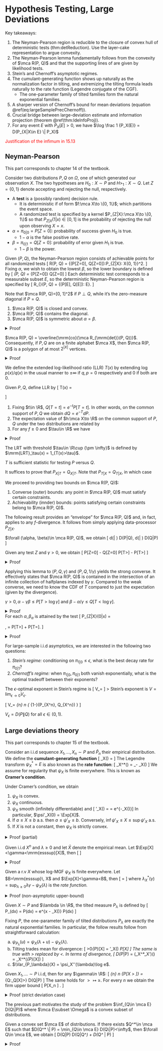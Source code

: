 # Hypothesis Testing, Large Deviations

Key takeaways:

1. The Neyman-Pearson region is reducible to the 
    closure of convex hull of deterministic tests \ref(thm:detReduction). 
    Use the layer-cake representation to argue convexity. 
2. The Neyman-Pearson lemma fundamentally follows from the 
    convexity of $\mca R(P, Q)$ and that the supporting 
    lines of are given by likelihood tests.
3. Stein's and Chernoff's asymptotic regimes. 
4. The cumulant-generating function shows up naturally as the 
    normalization factor in tilting, and extremizing the tilting 
    formula leads naturally to the rate function (Legendre 
    conjugate of the CGF). 
    - The one-parameter family of tilted families form the natural 
    exponential families. 
5. A sharper version of Chernoff's bound for mean 
    deviations (equation \@ref(eq:largeSamplePrecChernoff)). 
6. Crucial bridge between large-deviation estimate and 
    information projection (theorem \@ref(thm:ldeInfoProj)). 
7. For any event $E$ with $P_X[E]>0$, we have 
    $\log \frac 1 {P_X(E)} = D(P_{X|X\in E} \| P_X)$

<span style="color:red">
Justification of the infimum in 15.13
</span>

## Neyman-Pearson {#npFormulation -}

This part corresponds to chapter 14 of the textbook. 

:::{.definition name="NP formulation of BHT"}
Consider two distributions $P, Q$ on $\Omega$, one 
of which generated our observation $X$. 
The two hypotheses are $H_0:X\sim P$ and $H>_1:X\sim Q$. 
Let $Z=\{0, 1\}$ denote accepting and rejecting 
the null, respectively. 

- A **test** is a (possibly random) decision rule. 
    - It is deterministic if of form $f:\mca X\to \{0, 1\}$; 
    which partitions the event space. 
    - A randomized test is specified by a 
    kernel $P_{Z|X}:\mca X\to \{0, 1\}$ so that $P_{Z|X}(1|x)\in [0, 1]$ 
    is the probability of rejecting the null upon observing $X=x$. 
- $\alpha = \pi_{0|0} = P[Z=0]$: probability of success given $H_0$ is true. 
    - $1 - \alpha$ is the false positive rate. 
- $\beta = \pi_{0|1} = Q[Z=0]$: probability of error given $H_1$ is true. 
    - $1-\beta$ is the power. 
:::

:::{.definition name="Neyman-Pearson region"}
Given $(P, Q)$, the Neyman-Pearson region consists of achievable 
points for all randomized tests 
\[ 
    \mca R(P, Q) = \{(P[Z=0], Q[Z=0]):\forall P_{Z|X}:
    \mca X\to \{0, 1\}\}\subset [0, 1]^2. 
\] 
Fixing $\alpha$, we wish to obtain the lowest $\beta$, so the 
lower boundary is defined by 
\[ 
    \beta_\alpha(P, Q) = \inf_{P[Z=0]\geq \alpha} Q[Z=0]
\] 
Each deterministic test corresponds to a measurable subset $E$, 
so the deterministic Neyman-Pearson region is specified by 
\[ 
    \mca R_{\mrm{det}}(P, Q) = \{(P[E], Q[E]): E\text{ measurable}\}. 
\] 
:::
Note that $\mca R(P, Q)=[0, 1]^2$ if $P\perp Q$, while it's the 
zero-measure diagonal if $P=Q$. 

:::{.proposition name="properties of the NP region"}

1. $\mca R(P, Q)$ is closed and convex. 
2. $\mca R(P, Q)$ contains the diagonal. 
3. $\mca R(P, Q)$ is symmetric about $\alpha=\beta$. 
:::
<details>
<summary>Proof</summary>
Given $(\alpha_0, \beta_0), (\alpha_1, \beta_1)\in \mca R(P, Q)$ 
corresponding to tests $P_{Z_0|X}, P_{Z_1|X}$, and randomizing between 
the two tests yield the desired convexity. Closeness is established later. 
Testing by random guessing $Z\sim \mrm{Ber}(1-\alpha)\perp X$ achieves 
$(\alpha, \alpha)$. To establish symmetry, $P_{1-Z|X}$ 
achieves $(1-\alpha, 1-\beta)$. 
</details>

:::{.theorem #detReduction name="reduction to deterministic tests"}
$\mca R(P, Q) = \overline{\mrm{co}(\mca R_{\mrm{det}}(P, Q))}$. 
Consequently, if $P, Q$ are on a finite alphabet $\mca X$, then 
$\mca R(P, Q)$ is a polygon of at most $2^{|X|}$ vertices. 
:::
<details>
<summary>Proof</summary>
To prove the nontrivial direction $\subset$, given any 
randomized $P_{Z|X}$, define $g:\mca X\to [0, 1]$ 
by $g(x) = P_{Z|X}(0|X)$, the 
\begin{align}
    P[Z=0] &= \sum_x g(x)P(x) = \Exp_P[g] = \int_0^1 P[g\geq t ]\, dt \\ 
    Q[Z=0] &= \Exp_Q[g] = \int_0^1 Q[g\geq t]\, dt 
\end{align}
The last inequality holds because for any nonnegative r.v, 
it has an integral representation in terms of indicator r.v's $1_{U\geq t}$ 
by $U = \int_0^\infty 1_{U\geq t}\, dt$ so 
\begin{align}
    \Exp[U] = \Exp\left[\int_0^\infty 1_{U\geq t}\, dt\right] 
    = \int_0^\infty \Exp[1_{U\geq t}]\, dt 
\end{align}
Thus $(P[Z=0], Q[Z=0])$ is a mixture of points 
$(P[g\geq t], Q[g\geq t])\in \mca R_{\mrm{det}}$ thus in the closure of 
the convex hull. 
</details> 

We define the extended log-likelihood ratio (LLR) $T(x)$ 
by extending $\log p(x)/q(x)$ in the usual 
manner to $\pm \infty$ if $q, p=0$ respectively and $0$ if both are $0$. 

:::{.definition name="(extended) log-likelihood ratio (LLR)"}
Given $P, Q$, define LLR by 
\[ 
    T(x) = \begin{cases}
        0 & q(x) = p(x) = 0 \\ 
        \infty & q(x) = 0 \\
        -\infty & p(x) = 0 \\
        \log \df{p(x)}{q(x)} 
    \end{cases}
\] 
:::

:::{.theorem #llrProperties name="properties of LLR, change of measures"}

1. Fixing $t\in \R$, $Q[T=t] = e^{-t} P[T=t]$. In other words, 
    on the common support of $P, Q$ we obtain 
    $dQ = e^{-T} dP$. 
2. The expectation value of $h:\mca X\to \R$ on the common 
    support of $P, Q$ under the two distributions are related by 
\begin{align}
    \Exp_Q\left[h \cdot 1_{T> -\infty}\right] 
    = \Exp_P[h\cdot e^{-T}], \quad 
    \Exp_P[h \cdot 1_{T<+\infty}] = \Exp_Q[h \cdot e^T]
\end{align}
3. For any $f\geq 0$ and $\tau\in \R$ we have 
\begin{align}
    \Exp_Q[f \cdot 1_{T\geq \tau}] \leq 
    e^{-\tau} \Exp_P[f\cdot 1_{T\geq \tau}], \quad 
    e^{-\tau} \Exp_P[f\cdot 1_{T\leq  \tau}] \leq 
    \Exp_Q[f\cdot 1_{T\leq \tau}]
\end{align}
:::
<details>
<summary>Proof</summary>
To prove (1), compute 
\begin{align}
    Q[T=t] &= \sum Q(x) 1\left[\log \df{P(x)}{Q(x)} = t\right] 
    = \sum Q(x) 1\left[e^t Q(x) = P(x)\right] \\ 
    &= e^{-t} \sum P(x) 1[e^t Q(x)=P(x)] = e^{-t}P[T=t]
\end{align}
From the definition, note that $Q[T=\infty]=P[T=-\infty]=0$. 
Then we can w.l.o.g. operate on the common support $R$ of 
$P, Q$, on which $dQ = e^{-T}\, dP$ 
\[ 
    \Exp_Q[h\cdot 1_{T>-\infty}] 
    = \int_R h\, dQ = \int_R e^{-T} h\, dP = \Exp_P [h\cdot e^{-T}]
\] 
The second equation is proved similarly. 
Onto (3), for the first inequality, 
substitute $h\mapsto f\cdot 1_{T\geq \tau}$ 
and $h\mapsto f\cdot 1_{T\leq \tau}$ 
to part (2) to obtain 
\begin{align}
    \Exp_Q[f\cdot 1_{T\geq \tau}] 
    &= \Exp_P[f\cdot 1_{T\geq \tau} e^{-T}] 
    \leq e^{-\tau} \, \Exp_P[f\cdot 1_{T\geq \tau}] \\ 
    \Exp_P[f\cdot 1_{T\leq \tau}] 
    &= \Exp_Q[f\cdot 1_{T\leq \tau} e^T] 
    \leq e^\tau \Exp_Q[f\cdot 1_{T\leq \tau}]
\end{align}
</details> 

:::{.definition name="likelihood ratio test"}
The LRT with threshold $\tau\in \R\cup {\pm \infty}$ is defined by 
$\mrm{LRT}_\tau(x) = 1_{T(x)>\tau}$. 
:::

:::{.corollary name="sufficiency"}
$T$ is sufficient statistic for testing $P$ versus $Q$. 
:::
It suffices to prove that $P_{X|T}=Q_{X|T}$. 
Note that $P_{T|X}=Q_{T|X}$, in which case 
\begin{align}
    P_{X|T}(x|t) 
    &= \df{P_X(x) P_{T|X}(t|x)}{P_T(t)} 
    = \df{P_X(x) 1[dP/dQ = e^t]}{P_T(t)} \\ 
    &= \df{e^t Q(x) 1[dP/dQ = e^t]}{P_T(t)} 
    = \df{Q_{XT}(x, t)}{e^{-t}P_T(t)} = Q_{X|T}(x|t)
\end{align}

We proceed to providing two bounds on $\mca R(P, Q)$: 

1. Converse (outer) bounds: any point in $\mca R(P, Q)$ 
    must satisfy certain constraints. 
2. Achievability (innder) bounds: points satisfying certain 
    constraints belong to $\mca R(P, Q)$. 

The following result provides an "envelope" for $\mca R(P, Q)$ 
and, in fact, applies to any $f$-divergence. It follows 
from simply applying data-processor $P_{Z|X}$. 

:::{.theorem name="weak converse"}
$\forall (\alpha, \beta)\in \mca R(P, Q)$, we obtain 
\[ 
    d(\alpha \| \beta) \leq D(P\|Q), \quad 
    d(\beta \| \alpha) \leq D(Q\|P) 
\] 
:::

:::{.lemma}
Given any test $Z$ and $\gamma>0$, we obtain 
\[ 
    P[Z=0] - \gamma Q[Z=0] \leq P[T>\log \gamma] 
    \iff \alpha - \gamma \beta \leq P[T>\log \gamma]
\] 
:::
<details>
<summary>Proof</summary>
Let $\tau = \log \gamma$, apply theorem \@ref(thm:llrProperties) 
to obtain 
\[ 
    P[Z=0, T\leq \tau] \leq \gamma Q[Z=0, T\leq \tau]
\] 
Decomposing the marginal $P[Z=0]=P[Z=0, T\leq \tau] + P[Z=0, T>\tau]$ yields 
\[ 
    P[Z=0] - \gamma Q[Z=0] 
    \leq P[Z=0, T>\tau] - Q[Z=0, T>\tau]  \leq P[T>\tau]
\] 
</details>

Applying this lemma to $(P, Q, \gamma)$ and $(P, Q, 1/\gamma)$ yields 
the strong converse. It effectively states that $\mca R(P, Q)$ 
is contained in the intersection of an infinite collection of 
halfplanes indexed by $\gamma$. 
Compared to the weak converse, we need to know the CDF of $T$ 
compared to just the expectation (given by the divergence). 

:::{.theorem name="strong converse"}
$\gamma>0, \alpha - \gamma \beta \leq P[T>\log \gamma]$ and 
$\beta - \alpha/\gamma \leq Q[T<\log \gamma]$. 
:::
<details>
<summary>Proof</summary>
Proceeding to achievability, a convex set can be efficiently 
dscribed by its supporting hyperplanes. Characte>rizing $\mca R(P, Q)$ 
is thus equivalent to solving, for each $t>0$, 
\[ 
    \min_{(\alpha, \beta)\in \mca R(P, Q)} t\beta - \alpha. 
\] 
To see this, this is looking for the minimal $y$-intercept $c$ 
of $(1, -t)$ such that $t\beta = \alpha + c$ for 
some $(\alpha, \beta) \in \mca R(P, Q)$. This is equivalent to 
minimizing weighted probability of error with $(1-\alpha, \beta)$ 
weighted by $(1, t)$. To solve this, 
\begin{align}
    \alpha^* - t\beta^* 
    = \max_{P_{Z|X}} \sum_{x\in \mca X} \left[
        P(x) - t Q(x)
    \right] P_{Z|X}(0|X)
    = \sum_{x\in \mca X} \max[0, P(X) - tQ(X)]
\end{align}
The last equality follows from the obvious choice 
\[ 
    P_{Z|X}^*(0|x) = 1\left\{
        P(x) \geq tQ(x) 
    \right\} = 1_{T\geq \log t}. 
\] 
</details>

:::{.theorem #npLemma name="Neyman-Pearson lemma"}
For each $\alpha, \beta_\alpha$ is attained by the test 
\[ 
    P_{Z|X}(0|x) = \begin{cases}
        1 & T>\tau \\ 
        \lambda & T=\tau \\ 
        0 & T < \tau 
    \end{cases}, \quad \alpha = P[T>\tau] + \lambda P[T=\tau]. 
\] 
:::
<details>
<summary>Proof</summary>
Fixing $\tau\in \R$, let $t=e^\tau$. Given any 
test $P_{Z|X}$, write $g(x) = P_{Z|X}(0|x)$ be the claimed 
probability of the null. We wish to show that 
\[ 
    \alpha = E_P[g] = P[T>\tau] + \lambda P[T=\tau] 
    \implies \beta = \Exp_Q[g] \geq Q[T>\tau] + \lambda Q[T=\tau]. 
\] 
Apply theorem \@ref(thm:llrProperties) twice yields 
\begin{align}
    \beta 
    &= \Exp_Q[g\cdot 1_{T>\tau}] + \Exp_Q[g\cdot 1_{T\leq \tau}]
    \geq \Exp_Q[g\cdot 1_{T>\tau}] + 
    \df 1 t \Exp_P[g\cdot 1_{T\leq \tau}] \\ 
    &= \Exp_Q[g\cdot 1_{T>\tau}] + \df 1 t \left(
        \Exp_P\left[(1-g) 1_{T>\tau}\right] 
        + \lambda P[T=\tau]
    \right) \\ 
    &\geq 
    \Exp_Q[g\cdot 1_{T>\tau}] + \Exp_Q[(1-g) 1_{T>\tau}] 
    + \lambda Q[T=\tau]  \\ 
    &= Q[T>\tau] + \lambda Q[T=\tau]
\end{align}
Inspecting the saturation conditions yield the LLR 
test as claimed. 
</details>

:::{.definition name="asymptotic regimes"}
For large-sample i.i.d asymptotics, we are interested 
in the following two questions: 

1. _Stein's regime:_ conditioning on $\pi_{1|0}\leq \epsilon$, 
    what is the best decay rate for $\pi_{0|1}$?
2. _Chernoff's regime:_ when $\pi_{1|0}, \pi_{0|1}$ both 
    vanish exponentially, what is the optimal tradeoff between 
    their exponents?
:::

:::{.definition name="Stein's exponent"}
The $\epsilon$-optimal exponent in Stein's regime is 
\[ 
    V_\epsilon = \sup[
        E: \exists n_0:\forall n\geq n_0, \exists 
        P_{Z|X^n} \text{ such that } \alpha > 1 - \epsilon, 
        \beta < e^{-nE}
    ]
\] >
Stein's exponent is $V=\lim_{\epsilon\to 0}V_\epsilon$. 
:::

:::{.proposition name="equivalent definition of Stein's exponent"}
\[ 
    V_\epsilon = \liminf_{n\to \infty} \df 1 n \log \df 1 {
        \beta_{1-\epsilon}(P_{X^n}, Q_{X^n})
    }
\] 
:::

:::{.theorem name="Stein's lemma"}
$V_\epsilon = D(P\|Q)$ for all $\epsilon \in (0, 1)$. 
:::

## Large deviations theory {-}
This part corresponds to chapter 15 of the textbook. 

Consider an i.i.d sequence $X_1, \dots, X_n\sim P$ and 
$\hat P_n$ their empirical distribution. 
We define the **cumulant-generating function** 
\[ 
    \psi_X(\lambda) = \log \Exp[e^{\lambda X}]
\] 
The Legendre transform $\psi_X^*=E$ is also known as 
the **rate function**: 
\[ 
    \psi_X^*(\lambda) = \sup_\lambda \lambda \gamma - \psi_X(\lambda) 
\] 
We assume for regularity that $\psi_X$ is finite everywhere. 
This is known as **Cramer's condition**. 

:::{.definition name="CGF properties"}
Under Cramer's condition, we obtain 

1. $\psi_X$ is convex. 
2. $\psi_X$ continuous. 
3. $\psi_X$ smooth (infinitely differentiable) and 
\[ 
    \psi'_X(\lambda) = \df{\Exp[X e^{\lambda X}]}{\Exp[\exp(\lambda X)]} 
    = e^{-\psi_X(\lambda)}\Exp[X e^{\lambda X}]
\] 
    In particular, $\psi'_X(0) = \Exp[X]$. 
4. If $a\leq X\leq b$ a.s. then $a\leq \psi'_X\leq b$. 
    Conversely, $\inf \psi'_X \leq X\leq \sup \psi'_X$ a.s. 
5. If $X$ is not a constant, then $\psi_X$ is strictly convex. 
:::
<details>
<summary>Proof (partial)</summary>
1. Fix $\theta\in (0, 1)$, define the $L_p$ norm of a r.v. by 
$\|U\|_p = \left(\Exp |U|^p\right)^{1/p}$. Apply Holder's 
inequality $\Exp|UV| \leq \|U\|_p\|V\|_q$ with 
$(p, q) = (1/\theta, 1/\bar \theta)$ yields 
\begin{align}
    \Exp|e^{\lambda_1/p + \lambda_2/q}|
    \leq \| e^{\lambda_1 X/p}\|_p \| e^{\lambda_2 X/q}\|_q 
    = \Exp[e^{\lambda_1 X}]^\theta \Exp[e^{\lambda_x X}]^{\bar \theta}
\end{align}
Take the logarithm on both sides to obtain complexity. 
2. A convex function must be continuous on the interior of its domain. 
3. To first demonstrate that $\Exp|X e^{\lambda X}|$ exists, 
    note that $e^{|X|} \leq e^X + e^{-X}$, then 
    \[ 
        |X e^{\lambda X}| \leq e^{(\lambda+1)X} \leq e^{(\lambda+1)X} 
        + e^{-(\lambda + 1)X}
    \] 
    both quantities are absolutely integrable. 
    Next, $u\mapsto \Exp|X e^{uX}|$ is integrable on $[0, \lambda]$, 
    then applying Fubini yields 
    \begin{align}
        e^{\psi_X(\lambda)} 
        &= \Exp[e^{\lambda X}] = \Exp \left[
            1 + \int_0^\lambda X e^{uX}\, du 
        \right] = 1 + \int_0^\lambda \Exp[X e^{uX}]\, du \\ 
        \psi'_X(\lambda) e^{\psi_X(\lambda)} 
        &= \Exp[X e^{\lambda X}]
    \end{align}
4. $A\leq X\leq B\implies \psi'_X(\lambda) \in [A, B]$ by applying part (3). 
5. The converse of (4) and (5) omitted. 
</details>

:::{.lemma #chernoff name="Chernoff bound"}
Given i.i.d $X^n$ and $\lambda \geq 0$ and let $\bar X$ denote 
the empirical mean. Let $\Exp[X]<\gamma<\mrm{esssup}[X]$, then 
\[ 
    \Pr \left[
        \bar X \geq \gamma 
    \right] \leq \exp \left[-n\lambda \gamma + n \psi_X(\lambda)\right]
\] 
:::
<details>
<summary>Proof</summary>
Apply Morkov's inequality $\Pr[X\geq a]\leq \df 1 a \Exp[X]$ 
after exponentiating the inequality; 
note that $\log \Exp[\exp(n\lambda \bar X)] 
= \log \phi_{X^n}(\lambda) = n\psi_X(\lambda)$. 
\begin{align}
    \Pr[n\bar X\geq n\gamma] 
    &= \Pr[\exp(n\lambda \bar X) \geq \exp(n\lambda \gamma)] \\ 
    &\leq \exp(-n\lambda \gamma) \Exp[\exp(n\lambda \bar X)] \\ 
    &= \exp \left(-n\lambda \gamma + n\psi_X(\lambda)\right)
\end{align}
</details>

:::{.theorem name="large-sample mean deviations"}
Given a r.v $X$ whose log-MGF $\psi_X$ 
is finite everywhere. Let $B=\mrm{esssup}\, X$ and $\Exp[X]<\gamma<B$, then 
\[ 
    \Pr\left[\df 1 n \sum_{j=1}^n X_j \geq \gamma\right]
    = \exp \left[-nE(\gamma) + o(n)\right]
\] 
where $\lambda_X^*(\gamma) = \sup_{\lambda \geq 0} 
\lambda \gamma - \psi_X(\lambda)$ is the _rate function._
:::
<details>
<summary>Proof (non-asymptotic upper-bound) </summary>
Recalling the Chernoff bound (lemma \@ref(lem:chernoff)), 
we obtain $\Pr[\bar X\geq \gamma]
\leq \exp[-n\lambda \gamma + n\psi_X(\lambda)]$. Optimize 
over $\lambda$ naturally yields the Legendre transform $\psi_X^*$ 
which is _non-asymptotic_: 
\[ 
    \Pr[\bar X\geq \gamma] \leq \exp[-n \psi_X^*(\gamma)]
    (\#eq:largeSamplePrecChernoff)
\] 
</details>

:::{.definition name="tilting"}
Given $X\sim P$ and $\lambda \in \R$, the tilted measure 
$P_\lambda$ is defined by 
\[ 
    P_\lambda(dx) 
    = \df{e^{\lambda x}}{\Exp[e^{\lambda x}]} P(dx) 
    = e^{\lambda x - \psi_X(\lambda)} P(dx)
\] 
:::

Fixing $P$, the one-parameter family of tilted distributions $P_\lambda$ 
are exactly the natural exponential families. In particular, the 
follow results follow from straightforward calculation: 

:::{.theorem name="properties of NEF"}
a. $\psi_{P_\lambda}(u) = \psi_X(\lambda + u) - \psi_X(\lambda)$. 
b. Tilting trades mean for divergence: 
\[ 
    \lambda>0\implies \Exp_{P_\lambda}[X] = \psi'_X(\lambda) \geq \Exp_P[X]
\] 
The same is true with $>$ replaced by $<$. In terms of divergence, 
\[ 
    D(P_\lambda \|P) = (\psi_X^*\circ \psi_X')(\lambda) 
    = \psi_X^*(\Exp_{P_\lambda}[X])
\] 
c. $\Var_{P_\lambda}(X) = \psi_X''(\lambda)\log e$. 
:::

:::{.theorem #ldeInfoProj name="large-deviation estimate is related to information projection"}
Given $X_1, \dots\sim P$ i.i.d, then for any $\gamma\in \R$: 
\[ 
    \lim_{n\to \infty} \df 1 n \log \df 1 {P[\bar X > \gamma]} 
    = \inf_{Q:\Exp_Q[X]>\gamma} D(Q\|P) 
\] 
The same holds for $>\mapsto \geq$. For every $n$ we obtain the firm upper bound 
\[ 
    P[\bar X_n \geq \gamma] \leq \exp \left[-n \inf_{\Exp_Q[X]\geq \gamma} D(Q\|P)\right]. 
\] 
:::
<details>
<summary>Proof (strict deviation case)</summary>
The inequalities hold trivially if events have zero probability. 
Let $P[E_n]$ be the probability that the empirical mean with $n$ 
samples is greater than $\gamma$. 

To prove the power bound, fix $Q$ such that $\Exp_Q[X]>\gamma$. 
Start by applying DPI 
\begin{align}
    -\log 2 + Q[E_n] \log \df 1 {P[E_n]} 
    &\leq d(Q[E_n]\|P[E_n]) \leq D(Q_{X^n}\| P_{X^n}) = nD(Q\|P) \\ 
    \log P[E_n] 
    &\leq \df{-nD(Q\|P) - \log 2}{Q[E_n]}
\end{align}
Also note that by WLLN, $Q[E_n] = 1 - o(1)$. 
Optimize over $Q$ to obtain (here $\limsup$ creeps in 
in order to combat the $-\log2$ and $Q[E_n]\approx 1$ factors. 
\[
    \limsup_{n\to \infty} 
    \df 1 n \log \df 1 {P[E_n]} 
    \leq \inf_{\Exp_Q[X]>\gamma} D(Q\|P)
\] 
To prove the upper bound, crucially note that for any event $E$ 
with $P_X[E]>0$, we have 
$\log \frac 1 {P_X(E)} = D(P_{X|X\in E} \| P_X)$. 
Define $\tilde P_{X^n} = P_{X^n|\bar X>\gamma}$, then 
\[ 
    \log \df 1 {P[E_n]} = D(\tilde P_{X^n} \| P_{X^n}) 
    = \inf_{\Exp_{Q^n}[\bar X]>\gamma} D(Q_{X^n} \| P_{X^n}) 
\] 
The last infimum problem tensorizes by the tensorization 
property of products in the second argument and convexity 
in the first (here we do require 
\[ 
    D(Q_{X^n} \| P_{X^n}) 
    \geq \sum_{j=1}^n D(Q_{X_j} \| P) \geq nD(\bar Q \| P)
\] 
This yields the desired inequality 
\[ 
    \log \df 1 {P[E_n]} 
    = \inf_{\Exp_{Q^n}[\bar X]>\gamma} D(Q_{X^n} \| P_{X^n})
    = n\inf_{\Exp_Q[X]\geq \gamma} D(Q\|P) 
\] 
</details>

The previous part motivates the study of the problem 
$\inf_{Q\in \mca E} D(Q\|P)$ where $\mca E\subset \Omega$ 
is a convex subset of distributions. 

:::{.theorem name="orthogonality of information projection"}
Given a convex set $\mca E$ of distributions. 
If there exists $Q^*\in \mca E$ such that 
$D(Q^* \| P) = \min_{Q\in \mca E} D(Q\|P)<\infty$, 
then $\forall Q\in \mca E$, we obtain 
\[ 
    D(Q\|P) \geq D(Q\|Q^*) + D(Q^* \| P)
\] 
:::
<details>
<summary>Proof</summary>
Consider the nontrivial case $D(Q^* \| P) \leq D(Q\|P)<\infty$. 
For $\lambda\in [0, 1]$, consider the convex combination 
$Q^{(\lambda)} = \bar \lambda Q^* + \lambda Q$. By $Q^*$ 
being the minimizer of $D(Q\|P)$, we obtain 
\[ 
    0 \leq \df d {d\lambda}\bigg|_{\lambda=0} D(Q^{(\lambda)} \| P)
    = D(Q\|P) - D(Q\|Q^*) - D(Q^* \| P)
\] 
</details>